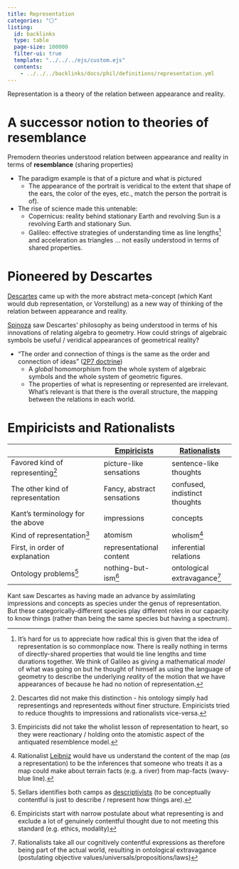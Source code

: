 ```yaml
---
title: Representation
categories: "⚪"
listing:
  id: backlinks
  type: table
  page-size: 100000
  filter-ui: true
  template: "../../../ejs/custom.ejs"
  contents:
    - ../../../backlinks/docs/phil/definitions/representation.yml
---
```


Representation is a theory of the relation between appearance and reality. 

# A successor notion to theories of resemblance
Premodern theories understood relation between appearance and reality in terms 
  of **resemblance** (sharing properties)
  
- The paradigm example is that of a picture and what is pictured 
  - The appearance of the portrait is veridical to the extent that shape of the 
    ears, the color of the eyes, etc., match the person the portrait is of).
- The rise of science made this untenable:
    - Copernicus: reality behind stationary Earth and revolving Sun is a 
      revolving Earth and stationary Sun.
    - Galileo: effective strategies of understanding time as line lengths[^l] and 
      acceleration as triangles ... not easily understood in terms of shared 
      properties.

[^l]: It's hard for us to appreciate how radical this is given that the idea of 
      representation is so commonplace now. There is really nothing in terms of 
      directly-shared properties that would tie line lengths and time durations
      together. We think of Galileo as giving a mathematical *model* of what was 
      going on but he thought of himself as using the language of geometry to 
      describe the underlying *reality* of the motion that we have appearances 
      of because he had no notion of representation. 

# Pioneered by Descartes 

[Descartes](/docs/phil/people/descartes) came up with the more abstract 
meta-concept (which Kant would dub representation, or Vorstellung) as a new way 
of thinking of the relation between appearance and reality.

[Spinoza](/docs/phil/people/spinoza) saw Descartes' philosophy as being 
understood in terms of his innovations of relating algebra to geometry. How 
could strings of algebraic symbols be useful / veridical appearances of 
geometrical reality? 

- "The order and connection of things is the same as the order and 
  connection of ideas" ([2P7 doctrine](https://plato.stanford.edu/entries/spinoza-attributes/#N2P7Doct))
    - A *global* homomorphism from the whole system of algebraic symbols and 
      the whole system of geometric figures.
    - The properties of what is representing or represented are irrelevant. 
      What's relevant is that there is the overall structure, the mapping 
      between the relations in each world.
 
# Empiricists and Rationalists

|       | [Empiricists](/docs/phil/schools/empiricism.qmd)  | [Rationalists](/docs/phil/schools/rationalism.qmd) |
| ----------------------------------- | -------------------------- |------------------------|
| Favored kind of representing[^dd]   | picture-like sensations    | sentence-like thoughts |
| The other kind of representation    | Fancy, abstract sensations | confused, indistinct thoughts | 
| Kant's terminology for the above    | impressions                | concepts     |
| Kind of representation[^prog]       | atomism                    | wholism[^whole]  |
| First, in order of explanation      | representational content   | inferential relations |
| Ontology problems[^sc]              | nothing-but-ism[^nb]       | ontological extravagance[^oe] |

[^dd]: Descartes did not make this distinction - his ontology simply had representings and representeds without finer structure. Empiricists tried to reduce thoughts to impressions and rationalists vice-versa.

[^whole]: Rationalist [Leibniz](/docs/phil/people/leibniz) would have us understand the content of the map (*as* a representation) to be the inferences that someone who treats it as a map could make about terrain facts (e.g. a river) from map-facts (wavy-blue line).

[^nb]: Empiricists start with narrow postulate about what representing is and exclude a lot of genuinely contentful thought due to not meeting this standard (e.g. ethics, modality)

[^sc]: Sellars identifies both camps as [descriptivists](/docs/phil/schools/descriptivism.qmd) (to be conceptually contentful is just to describe / represent how things are).

[^oe]: Rationalists take all our cognitively contentful expressions as therefore being part of the actual world, resulting in ontological extravagance (postulating objective values/universals/propositions/laws)

[^prog]: Empiricists did not take the wholist lesson of representation to heart, so they were reactionary / holding onto the atomistic aspect of the antiquated resemblence model.

Kant saw Descartes as having made an advance by assimilating impressions and 
concepts as species under the genus of representation. But these 
categorically-different species 
play different roles in our capacity to know things (rather than being the same 
species but having a spectrum).